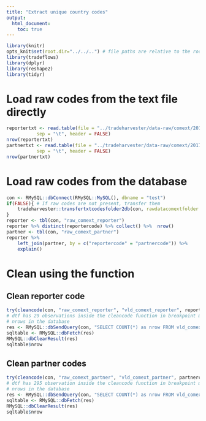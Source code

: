 ```yaml
---
title: "Extract unique country codes"
output:
  html_document:
    toc: true
---
```


```r
library(knitr)
opts_knit$set(root.dir="../../..") # file paths are relative to the root of the project directory
library(tradeflows)
library(dplyr)
library(reshape2)
library(tidyr)
``` 


# Load raw codes from the text file directly
```r
reportertxt <- read.table(file = "../tradeharvester/data-raw/comext/201707/text/english/REPORTERS.txt",
           sep = "\t", header = FALSE)
nrow(reportertxt)
partnertxt <- read.table(file = "../tradeharvester/data-raw/comext/201707/text/english/PARTNERS.txt",
           sep = "\t", header = FALSE)
nrow(partnertxt)

```


# Load raw codes from the database 
```r
con <- RMySQL::dbConnect(RMySQL::MySQL(), dbname = "test")
if(FALSE){ # If raw codes are not present, transfer them
    tradeharvester::transfertxtcodesfolder2db(con, rawdatacomextfolder = "~/R/tradeharvester/data-raw/comext/201707/text/english/")
}
reporter <- tbl(con, "raw_comext_reporter")
reporter %>% distinct(reportercode) %>% collect() %>%  nrow()
partner <- tbl(con, "raw_comext_partner")
reporter %>% 
    left_join(partner, by = c("reportercode" = "partnercode")) %>% 
    explain()

```



# Clean using the function
## Clean reporter code
```r
try(cleancode(con, "raw_comext_reporter", "vld_comext_reporter", reportercode))
# dtf has 29 observations inside the cleancode function in breakpoint mode
# nrows in the database
res <- RMySQL::dbSendQuery(con, "SELECT COUNT(*) as nrow FROM vld_comext_reporter")
sqltable <- RMySQL::dbFetch(res)
RMySQL::dbClearResult(res)
sqltable$nrow


```

## Clean partner codes
```r
try(cleancode(con, "raw_comext_partner", "vld_comext_partner", partnercode))
# dtf has 295 observation inside the cleancode function in breakpoint mode
# nrows in the database
res <- RMySQL::dbSendQuery(con, "SELECT COUNT(*) as nrow FROM vld_comext_partner")
sqltable <- RMySQL::dbFetch(res)
RMySQL::dbClearResult(res)
sqltable$nrow
```

